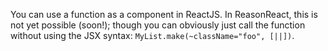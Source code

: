 
You can use a function as a component in ReactJS. In ReasonReact, this is not yet possible (soon!); though you can obviously just call the function without using the JSX syntax: `MyList.make(~className="foo", [||])`.
